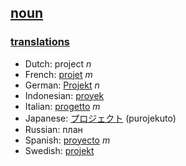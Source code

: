 == [[noun]] ==

=== [[translation]]s ===
*Dutch: project ''n''
*French: [[projet]] ''m''
*German: [[Projekt]] ''n''
*Indonesian: [[proyek]]
*Italian: [[progetto]] ''m''
*Japanese: [[プロジェクト]] (purojekuto)
*Russian: план
*Spanish: [[proyecto]] ''m''
*Swedish: [[projekt]]